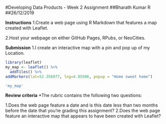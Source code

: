 #Developing Data Products - Week 2 Assignment
##Bharath Kumar R
##26/12/2019

**Instructions**
1.Create a web page using R Markdown that features a map created with Leaflet.

2.Host your webpage on either GitHub Pages, RPubs, or NeoCities.


**Submission**
1.I create an interactive map with a pin and pop up of my Location.

```{r}
library(leaflet)
my_map <- leaflet() %>%
  addTiles() %>%
addMarkers(lat=52.356977, lng=4.85506, popup = "Home sweet home")

'my_map'
```

**Review criteria**
*The rubric contains the following two questions:

1.Does the web page feature a date and is this date less than two months before the date that you’re grading this assignment?
2.Does the web page feature an interactive map that appears to have been created with Leaflet?

